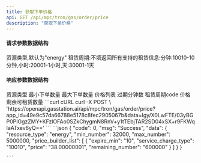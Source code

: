 ```yaml
---
title: 获取下单价格
api: GET /api/mpc/tron/gas/order/price
description: "获取下单价格"
---
```


#### 请求参数数据结构
<ParamField query="resource_type" type="string" required>
    资源类型,默认为"energy"
</ParamField>
<ParamField query="service_charge_type" type="string">
    租赁周期:不填返回所有支持的租赁信息:分钟:10010-10分钟,小时:20001-1小时,天:30001-1天
</ParamField>

#### 响应参数数据结构
<Expandable title="object">
    <ResponseField name="resource_type" type="string">资源类型</ResponseField>
    <ResponseField name="min_number" type="string">最小下单数量</ResponseField>
    <ResponseField name="max_number" type="string">最大下单数量</ResponseField>
    <ResponseField name="price_builder_list" type="string">
        价格列表
        <Expandable title="object">
            <ResponseField name="expire_min" type="string">过期分钟数</ResponseField>
            <ResponseField name="service_charge_type" type="string">租赁周期code</ResponseField>
            <ResponseField name="price" type="string">价格</ResponseField>
            <ResponseField name="remaining_number" type="string">剩余可租赁数量</ResponseField>
        </Expandable>
    </ResponseField>

</Expandable>



<RequestExample>
    ```curl cURL
    curl -X POST \
    'https://openapi.gasstation.ai/api/mpc/tron/gas/order/price?app_id=49e9c57da66788e5178c8fec2905067b&data=lgy/X0LwFTE/03yBGP0PIGgzZMY+KFzlOFAo0SZkChygmN8RnV+y1tTEbjTAR2SD04xSX+r9FKWqIaATxev6yQ=='
    ```
</RequestExample>



<ResponseExample>
    ```json
    {
        "code": 0,
        "msg": "Success",
        "data": {
        "resource_type": "energy",
        "min_number": 32000,
        "max_number": 5000000,
        "price_builder_list": [
    {
        "expire_min": "10",
        "service_charge_type": "10010",
        "price": "38.00000001",
        "remaining_number": "600000"
    }
        ]
    }
    }

    ```
</ResponseExample>
